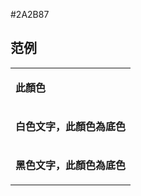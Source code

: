 <nowiki>#2A2B87</nowiki><noinclude>

== 范例 ==
{|
|- style="color:{{ {{PAGENAME}} }}"
| '''此顏色'''
|- style="background:{{ {{PAGENAME}} }}; color:white"
| '''白色文字，此顏色為底色'''
|- style="background:{{ {{PAGENAME}} }}; color:black"
| '''黑色文字，此顏色為底色'''
|}


[[Category:斯里兰卡政党颜色模板|{{PAGENAME}}]]

</noinclude>